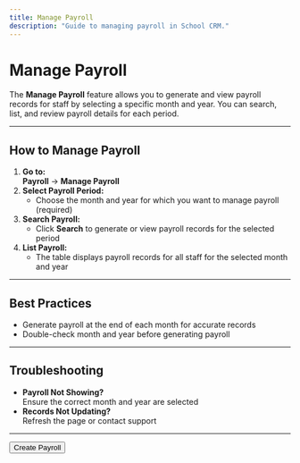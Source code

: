 ```yaml
---
title: Manage Payroll
description: "Guide to managing payroll in School CRM."
---
```


# Manage Payroll

The **Manage Payroll** feature allows you to generate and view payroll records for staff by selecting a specific month and year. You can search, list, and review payroll details for each period.

---

## How to Manage Payroll

1. **Go to:**  
   **Payroll** → **Manage Payroll**
2. **Select Payroll Period:**
   - Choose the month and year for which you want to manage payroll (required)
3. **Search Payroll:**
   - Click **Search** to generate or view payroll records for the selected period
4. **List Payroll:**
   - The table displays payroll records for all staff for the selected month and year

---

## Best Practices
- Generate payroll at the end of each month for accurate records
- Double-check month and year before generating payroll

---

## Troubleshooting
- **Payroll Not Showing?**  
  Ensure the correct month and year are selected
- **Records Not Updating?**  
  Refresh the page or contact support

---

<Button href="/payroll/create-payroll" variant="primary">
  Create Payroll
</Button> 